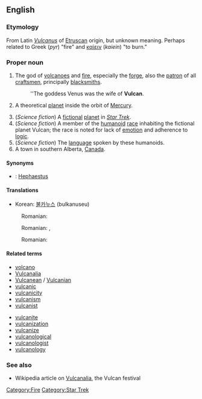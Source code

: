 {{see|vulcan}}
{{wikipedia|Vulcan (mythology)}}
==English==
===Etymology===
From Latin ''[[Vulcanus]]'' of [[Etruscan]] origin, but unknown meaning. Perhaps related to Greek {{polytonic|[[πῦρ]]}} (''pyr'') "fire" and [[καίειν]] (''kaiein'') "to burn."

===Proper noun===
{{en-proper noun}}

# {{context|Roman mythology}} The god of [[volcanoes]] and [[fire]], especially the [[forge]], also the [[patron]] of all [[craftsmen]], principally [[blacksmiths]].
#: ''The goddess Venus was the wife of '''Vulcan'''.
# {{astronomy}} A theoretical [[planet]] inside the orbit of [[Mercury]].
# (''Science fiction'') A [[fictional]] [[planet]] in ''[[w:Star Trek|Star Trek]]''.
# (''Science fiction'') A member of the [[humanoid]] [[race]] inhabiting the fictional planet Vulcan; the race is noted for lack of [[emotion]] and adherence to [[logic]].
# (''Science fiction'') The [[language]] spoken by these humanoids.
# A town in southern Alberta, [[Canada]].

====Synonyms====
* {{italbrac|Roman mythology}}: [[Hephaestus]] {{italbrac|Greek name}}

====Translations====
{{trans-top|Roman god of fire}}
{{trans-mid}}
*Korean: [[불카누스]] (bulkanuseu)
{{trans-bottom}}

{{trans-top|fictional planet in Star Trek}}
:Romanian: {{t|ro|Vulcan}}
{{trans-bottom}}

{{trans-top|member of the humanoid race inhabiting the fictional planet Vulcan}}
:Romanian: {{t|ro|vulcanian}} {{m}}, {{t|ro|vulcaniană}} {{f}}
{{trans-bottom}}

{{trans-top|the language spoken by these humanoids}}
:Romanian: {{t|ro|vulcaniană}}
{{trans-bottom}}

====Related terms====
{{top2}}
*[[volcano]]
*[[Vulcanalia]]
*[[Vulcanean]] / [[Vulcanian]]
*[[vulcanic]]
*[[vulcanicity]]
*[[vulcanism]]
*[[vulcanist]]
{{mid2}}
*[[vulcanite]]
*[[vulcanization]]
*[[vulcanize]]
*[[vulcanological]]
*[[vulcanologist]]
*[[vulcanology]]
{{bottom}}

===See also===
*Wikipedia article on [[w:Vulcanalia|Vulcanalia]], the Vulcan festival

[[Category:Fire]]
[[Category:Star Trek]]